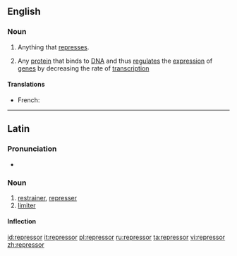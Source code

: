 {{also|Repressor}}
==English==

===Noun===
{{wikipedia}}
{{en-noun}}

# Anything that [[repress]]es.
# {{label|en|genetics}} Any [[protein]] that binds to [[DNA]] and thus [[regulate]]s the [[expression]] of [[gene]]s by decreasing the rate of [[transcription]]

====Translations====
{{trans-top|protein that represses}}
* French: {{t+|fr|répresseur|m}}
{{trans-mid}}
{{trans-bottom}}
----

==Latin==

===Pronunciation===
* {{la-IPA|repressor}}

===Noun===
{{la-noun|repressor||repressōris|m|third}}

# [[restrainer]], [[represser]]
# [[limiter]]

====Inflection====
{{la-decl-3rd|repressor}}

[[id:repressor]]
[[it:repressor]]
[[pl:repressor]]
[[ru:repressor]]
[[ta:repressor]]
[[vi:repressor]]
[[zh:repressor]]